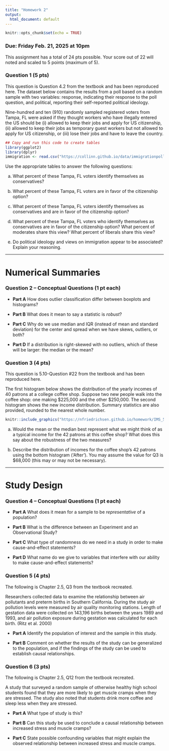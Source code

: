 ---
title: "Homework 2"
output:
  html_document: default
---

```{r setup, include=FALSE}
knitr::opts_chunk$set(echo = TRUE)
```

### Due: Friday Feb. 21, 2025 at 10pm

This assignment has a total of 24 pts possible. Your score out of 22 will noted and scaled to 5 points (maximum of 5).
  
### Question 1 (5 pts)

This question is Question 4.2 from the textbook and has been reproduced here. The dataset below contains the results from a poll based on a random sample with two variables: response, indicating their response to the poll question, and political, reporting their self-reported political ideology.

Nine-hundred and ten (910) randomly sampled registered voters from Tampa, FL were asked if they thought workers who have illegally entered the US should be (i) allowed to keep their jobs and apply for US citizenship, (ii) allowed to keep their jobs as temporary guest workers but not allowed to apply for US citizenship, or (iii) lose their jobs and have to leave the country.
  
```{r, warning=F, message=FALSE}
## Copy and run this code to create tables
library(ggplot2)
library(dplyr)
immigration <- read.csv("https://collinn.github.io/data/immigrationpoll.csv")
```

Use the appropriate tables to answer the following questions:

a) What percent of these Tampa, FL voters identify themselves as conservatives?

b) What percent of these Tampa, FL voters are in favor of the citizenship option?

c) What percent of these Tampa, FL voters identify themselves as conservatives and are in favor of the citizenship option?

d) What percent of these Tampa, FL voters who identify themselves as conservatives are in favor of the citizenship option? What percent of moderates share this view? What percent of liberals share this view?

e) Do political ideology and views on immigration appear to be associated? Explain your reasoning.

---

# Numerical Summaries

### Question 2 -- Conceptual Questions (1 pt each)

  - **Part A** How does outlier classification differ between boxplots and histograms?
  
  - **Part B** What does it mean to say a statistic is *robust*?
  
  - **Part C** Why do we use median and IQR (instead of mean and standard deviation) for the center and spread when we have skews, outliers, or both?
  
  - **Part D** If a distribution is right-skewed with no outliers, which of these will be larger: the median or the mean?
  
### Question 3 (4 pts)
This question is 5.10-Question \#22 from the textbook and has been reproduced here. 

The first histogram below shows the distribution of the yearly incomes of 40 patrons at a college coffee shop. Suppose two new people walk into the coffee shop: one making \$225,000 and the other $250,000. The second histogram shows the new income distribution. Summary statistics are also provided, rounded to the nearest whole number.
 
```{r, fig.align='center', echo = FALSE}
knitr::include_graphics("https://nfriedrichsen.github.io/homework/IMS_5-10_Q22a.jpg")
```

a) Would the mean or the median best represent what we might think of as a typical income for the 42 patrons at this coffee shop? What does this say about the robustness of the two measures?

b) Describe the distribution of incomes for the coffee shop's 42 patrons using the bottom histogram ('After'). You may assume the value for Q3 is \$68,000 (this may or may not be necessary). 

---

# Study Design

### Question 4 -- Conceptual Questions (1 pt each)

  - **Part A** What does it mean for a sample to be *representative* of a population?

  - **Part B** What is the difference between an Experiment and an Observational Study?

  
  - **Part C** What type of randomness do we need in a study in order to make cause-and-effect statements?
  
  - **Part D** What name do we give to variables that interfere with our ability to make cause-and-effect statements?
  
### Question 5 (4 pts)
The following is Chapter 2.5, Q3 from the textbook recreated.

Researchers collected data to examine the relationship between air pollutants and preterm births in Southern California. During
the study air pollution levels were measured by air quality monitoring stations. Length of gestation data were collected on 143,196 births between the years 1989 and 1993, and air pollution
exposure during gestation was calculated for each birth. (Ritz et al. 2000)

  - **Part A** Identify the population of interest and the sample in this study.
  
  - **Part B** Comment on whether the results of the study can be generalized to the population, and if the findings of the study can be used to establish causal relationships.

### Question 6 (3 pts)
The following is Chapter 2.5, Q12 from the textbook recreated.

A study that surveyed a random sample of otherwise healthy high school students found that they are more likely to get muscle cramps when they are stressed. The study also noted that students drink more coffee and sleep less when they are stressed.

- **Part A** What type of study is this?

- **Part B** Can this study be used to conclude a causal relationship between increased stress and muscle cramps?

- **Part C** State possible confounding variables that might explain the observed relationship between increased stress and muscle cramps.
